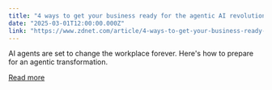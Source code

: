 ```yaml
---
title: "4 ways to get your business ready for the agentic AI revolution"
date: "2025-03-01T12:00:00.000Z"
link: "https://www.zdnet.com/article/4-ways-to-get-your-business-ready-for-the-agentic-ai-revolution/"
---
```


AI agents are set to change the workplace forever. Here's how to prepare for an agentic transformation.

[Read more](https://www.zdnet.com/article/4-ways-to-get-your-business-ready-for-the-agentic-ai-revolution/)
